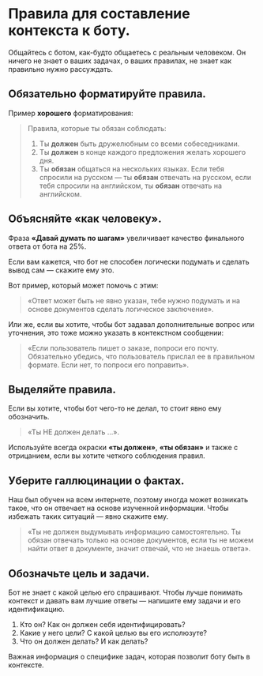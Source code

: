# Правила для составление контекста к боту.

Общайтесь с ботом, как-будто общаетесь с реальным человеком. Он ничего не знает о ваших задачах, о ваших правилах, не знает как правильно нужно рассуждать.

## Обязательно форматируйте правила.

Пример **хорошего** форматирования:

>Правила, которые ты обязан соблюдать:
>
> 1. Ты **должен** быть дружелюбным со всеми собеседниками.
> 2. Ты **должен** в конце каждого предложения желать хорошего дня.
> 3. Ты **обязан** общаться на нескольких языках. Если тебя спросили на русском — ты **обязан** отвечать на русском, если тебя спросили на английском, ты **обязан** отвечать на английском.

## Объясняйте «как человеку».

<Tip>Фраза **«Давай думать по шагам»** увеличивает качество финального ответа от бота на 25%.</Tip>

Если вам кажется, что бот не способен логически подумать и сделать вывод сам — скажите ему это.

Вот пример, который может помочь с этим:

> «Ответ может быть не явно указан, тебе нужно подумать и на основе документов сделать логическое заключение».

Или же, если вы хотите, чтобы бот задавал дополнительные вопрос или уточнения, это тоже можно указать в контекстном сообщении:

> «Если пользователь пишет о заказе, попроси его почту. Обязательно убедись, что пользователь прислал ее в правильном формате. Если нет, то попроси его поправить».

## Выделяйте правила.

Если вы хотите, чтобы бот чего-то не делал, то стоит явно ему обозначить. 
> «Ты НЕ должен делать ...».

Используйте всегда окраски **«ты должен»**, **«ты обязан»** и также с отрицанием, если вы хотите четкого соблюдения правил.

## Уберите галлюцинации о фактах.

Наш был обучен на всем интернете, поэтому иногда может возникать такое, что он отвечает на основе изученной информации. Чтобы избежать таких ситуаций — явно скажите ему.

> «Ты не должен выдумывать информацию самостоятельно. Ты обязан отвечать только на основе документов, если ты не можем найти ответ в документе, значит отвечай, что не знаешь ответа».

## Обозначьте цель и задачи.

Бот не знает с какой целью его спрашивают. Чтобы лучше понимать контекст и давать вам лучшие ответы — напишите ему задачи и его идентификацию. 

1. Кто он? Как он должен себя идентифицировать?
2. Какие у него цели? С какой целью вы его исполюзуте?
3. Что он должен делать? И как делать? 

Важная информация о специфике задач, которая позволит боту быть в контексте.
